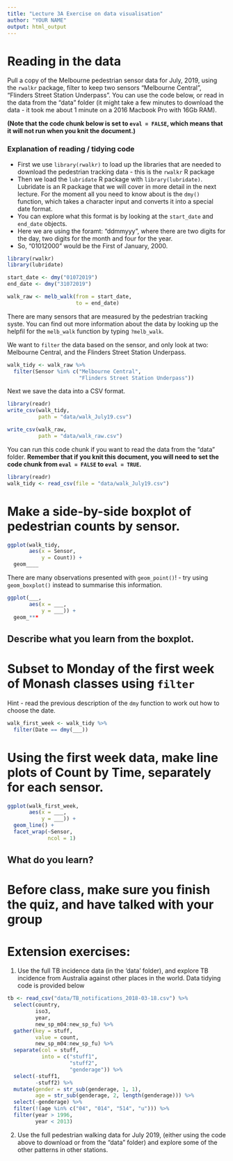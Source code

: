 ```yaml
---
title: "Lecture 3A Exercise on data visualisation"
author: "YOUR NAME"
output: html_output
---
```


# Reading in the data

Pull a copy of the Melbourne pedestrian sensor data for July, 2019, using the `rwalkr` package, filter to keep two sensors "Melbourne Central", "Flinders Street Station Underpass". You can use the code below, or read in the data from the "data" folder (it might take a few minutes to download the data - it took me about 1 minute on a 2016 Macbook Pro with 16Gb RAM). 

**(Note that the code chunk below is set to `eval = FALSE`, which means that it will not run when you knit the document.)**

### Explanation of reading / tidying code

* First we use `library(rwalkr)` to load up the libraries that are needed to download the pedestrian tracking data - this is the `rwalkr` R package
* Then we load the `lubridate` R package with `library(lubridate)`. Lubridate is an R package that we will cover in more detail in the next lecture. For the moment all you need to know about is the `dmy()` function, which takes a character input and converts it into a special date format.
* You can explore what this format is by looking at the `start_date` and `end_date` objects. 
* Here we are using the foramt: "ddmmyyy", where there are two digits for the day, two digits for the month and four for the year.
* So, "01012000" would be the First of January, 2000.

```r
library(rwalkr)
library(lubridate)

start_date <- dmy("01072019")
end_date <- dmy("31072019")

walk_raw <- melb_walk(from = start_date,
                      to = end_date)
```

There are many sensors that are measured by the pedestrian tracking syste. You can find out more information about the data by looking up the helpfil for the `melb_walk` function by typing `?melb_walk`.

We want to `filter` the data based on the sensor, and only look at two: Melbourne Central, and the Flinders Street Station Underpass.

```r
walk_tidy <- walk_raw %>% 
  filter(Sensor %in% c("Melbourne Central", 
                       "Flinders Street Station Underpass"))
```

Next we save the data into a CSV format.

```r
library(readr)
write_csv(walk_tidy, 
          path = "data/walk_July19.csv")

write_csv(walk_raw, 
          path = "data/walk_raw.csv")

```

You can run this code chunk if you want to read the data from the "data" folder. **Remember that if you knit this document, you will need to set the code chunk from `eval = FALSE` to `eval = TRUE`.**

```r
library(readr)
walk_tidy <- read_csv(file = "data/walk_July19.csv")
```

# Make a side-by-side boxplot of pedestrian counts by sensor. 

```r
ggplot(walk_tidy, 
       aes(x = Sensor, 
           y = Count)) + 
  geom____
```

There are many observations presented with `geom_point()`! - try using `geom_boxplot()` instead to summarise this information.

```r
ggplot(___, 
       aes(x = ___, 
           y = ___)) + 
  geom_***
```

## Describe what you learn from the boxplot.

# Subset to Monday of the first week of Monash classes using `filter`

Hint - read the previous description of the `dmy` function to work out how to choose the date.

```r
walk_first_week <- walk_tidy %>%
  filter(Date == dmy(___))
```

# Using the first week data, make line plots of Count by Time, separately for each sensor. 

```r
ggplot(walk_first_week,
       aes(x = ___, 
           y = ___)) + 
  geom_line() +
  facet_wrap(~Sensor, 
             ncol = 1)
```

## What do you learn?

# Before class, make sure you finish the quiz, and have talked with your group

# Extension exercises: 

1. Use the full TB incidence data (in the 'data' folder), and explore TB incidence from Australia against other places in the world. Data tidying code is provided below

```r
tb <- read_csv("data/TB_notifications_2018-03-18.csv") %>% 
  select(country, 
         iso3, 
         year, 
         new_sp_m04:new_sp_fu) %>%
  gather(key = stuff, 
         value = count, 
         new_sp_m04:new_sp_fu) %>%
  separate(col = stuff, 
           into = c("stuff1", 
                    "stuff2", 
                    "genderage")) %>%
  select(-stuff1, 
         -stuff2) %>%
  mutate(gender = str_sub(genderage, 1, 1), 
         age = str_sub(genderage, 2, length(genderage))) %>%
  select(-genderage) %>%
  filter(!(age %in% c("04", "014", "514", "u"))) %>%
  filter(year > 1996, 
         year < 2013)
```


2. Use the full pedestrian walking data for July 2019, (either using the code above to download  or from the "data" folder) and explore some of the other patterns in other stations.
